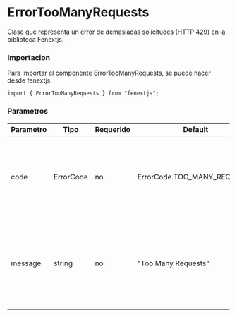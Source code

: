 # ErrorTooManyRequests

Clase que representa un error de demasiadas solicitudes (HTTP 429) en la biblioteca Fenextjs.

### Importacion

Para importar el componente ErrorTooManyRequests, se puede hacer desde fenextjs

```tsx copy
import { ErrorTooManyRequests } from "fenextjs";
```

### Parametros

| Parametro | Tipo | Requerido | Default | Descripcion |
| --------- | ---- | --------- | ------- | ----------- |
| code | ErrorCode | no | ErrorCode.TOO_MANY_REQUESTS | Código de error específico que indica que se ha excedido el límite de solicitudes permitidas. |
| message | string | no | "Too Many Requests" | Mensaje de error que describe la naturaleza del problema cuando se excede el límite de solicitudes. |
